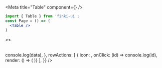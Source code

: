 
<Meta title="Table" component={<Table/>} />


```jsx
import { Table } from 'finki-ui';
const Page = () => (
  <Table />
)
```

<Preview withSource="open">
  <Story name="default">
    <>
    <Table
            columns={columns}
            data={data}
            options={{
                rowSelection: {
                    active: true,
                    action: (data) => console.log(data),
                },
                rowActions: [
                    { icon: <MdDelete />, onClick: (id) => console.log(id), render: () => ( <MdDelete />)}
                ],
            }}
        />
        <Pagination
            onPageChange={console.log}
            totalItems={50}
            startPage={4}
            numberOfPagesDisplayed={10}
            itemsPerPage={12}
        />
      </>
  </Story>
</Preview>